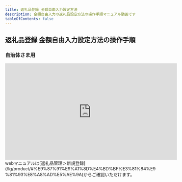 ```yaml
---
title: 返礼品登録 金額自由入力設定方法
description: 金額自由入力の返礼品設定方法の操作手順マニュアル動画です
tableOfContents: false
---
```


## 返礼品登録 金額自由入力設定方法の操作手順  



### 自治体さま用
<div class="movie-manual">
  <iframe width="560" height="315" src="https://www.youtube.com/embed/-oAVXT8GVUQ?si=_QRXRRLdQJglecwl" title="YouTube video player" frameborder="0" allow="accelerometer; autoplay; clipboard-write; encrypted-media; gyroscope; picture-in-picture; web-share" referrerpolicy="strict-origin-when-cross-origin" allowfullscreen></iframe>
</div>
webマニュアルは[返礼品管理＞新規登録](/lg/product/#%E9%87%91%E9%A1%8D%E4%BD%BF%E3%81%84%E9%81%93%E8%A8%AD%E5%AE%9A)からご確認いただけます。  


